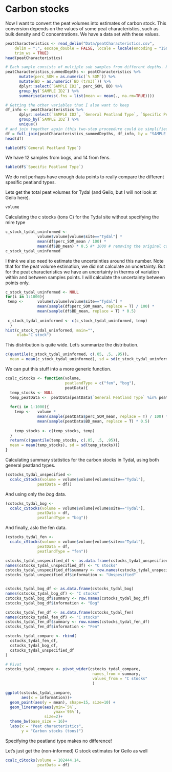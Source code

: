 # Carbon stocks

Now I want to convert the peat volumes into estimates of carbon stock. This conversion depends on the values of some peat characteristics, such as bulk density and C concentrations. We have a data set with these values.

```r
peatCharacteristics <- read_delim("Data/peatCharacteristics.csv", 
    delim = ";", escape_double = FALSE, locale = locale(encoding = "ISO-8859-1"), 
    trim_ws = TRUE)
head(peatCharacteristics)
```

```r
# Each sample consists of multiple sub samples from different depths. Here we will ignore the depth aspect, and simply take te mean from each sample core.
peatCharacteristics_summedDepths <- peatCharacteristics %>% 
      mutate(perc_SOM = as.numeric(`% SOM`)) %>% 
      mutate(BD = as.numeric(`BD (t/m3)`)) %>% 
      dplyr::select(`SAMPLE ID2`, perc_SOM, BD) %>% 
      group_by(`SAMPLE ID2`) %>% 
      summarise(across(.fns = list(mean =~ mean(., na.rm=TRUE))))

# Getting the other variables that I also want to keep
df_info <- peatCharacteristics %>% 
      dplyr::select(`SAMPLE ID2`, `General Peatland Type`, `Specific Peatland Type`) %>% 
      group_by(`SAMPLE ID2`) %>% 
      unique()
# and join together again (this two-stap proceedure could be simplified)
df = full_join(peatCharacteristics_summedDepths, df_info, by = "SAMPLE ID2") %>% drop_na()
head(df)
```

```r
table(df$`General Peatland Type`)
```
We have 12 samples from bogs, and 14 from fens.

```r
table(df$`Specific Peatland Type`)
```
We do not perhaps have enough data points to really compare the different spesific peatland types. 

Lets get the total peat volumes for Tydal (and Geilo, but I will not look at Geilo here).
```r
volume
```

Calculating the c stocks (tons C) for the Tydal site without specifying the mire type
```r
c_stock_tydal_uninformed <- 
              volume$volume[volume$site=="Tydal"] * 
              mean(df$perc_SOM_mean / 100) * 
              mean(df$BD_mean) * 0.5 #* 1000 # removing the original conversion from tons to kg
c_stock_tydal_uninformed
```
I think we also need to estimate the uncertainties around this number. Note that for the peat volume estimation, we did not calculate an uncertainty. But for the peat characteristics we have an uncertainty in therms of variation within and between samples points. I will calculate the uncertainty between points only.
```r
c_stock_tydal_uninformed <- NULL
for(i in 1:1000){
 temp <-      volume$volume[volume$site=="Tydal"] * 
              mean(sample(df$perc_SOM_mean, replace = T) / 100) * 
              mean(sample(df$BD_mean, replace = T) * 0.5)
 
 c_stock_tydal_uninformed <- c(c_stock_tydal_uninformed, temp)
  }
hist(c_stock_tydal_uninformed, main="",
     xlab="C stock")
```

This distribution is quite wide. Let's summarize the distribution.
```r
c(quantile(c_stock_tydal_uninformed, c(.05, .5, .95)),
  mean = mean(c_stock_tydal_uninformed), sd = sd(c_stock_tydal_uninformed))
```

We can put this stuff into a more generic function.
```r
ccalc_cStocks <- function(volume,
                          peatlandType = c("fen", "bog"),
                          peatData){
  temp_stocks <- NULL
  temp_peatData <-  peatData[peatData$`General Peatland Type` %in% peatlandType,]
    
  for(i in 1:1000){
    temp <-   volume * 
              mean(sample(peatData$perc_SOM_mean, replace = T) / 100) * 
              mean(sample(peatData$BD_mean, replace = T) * 0.5)
 
    temp_stocks <- c(temp_stocks, temp)
  }
  return(c(quantile(temp_stocks, c(.05, .5, .95)),
  mean = mean(temp_stocks), sd = sd(temp_stocks)))
}
```


Calculating summary statistics for the carbon stocks in Tydal, using both general peatland types. 
```r
(cstocks_tydal_unspecified <- 
  ccalc_cStocks(volume = volume$volume[volume$site=="Tydal"],
              peatData = df))
```

And using only  the *bog* data.
```r
(cstocks_tydal_bog <- 
  ccalc_cStocks(volume = volume$volume[volume$site=="Tydal"],
              peatData = df,
              peatlandType = "bog"))
```

And finally, aslo the fen data.
```r
(cstocks_tydal_fen <- 
  ccalc_cStocks(volume = volume$volume[volume$site=="Tydal"],
              peatData = df,
              peatlandType = "fen"))
```



```r
cstocks_tydal_unspecified_df <- as.data.frame(cstocks_tydal_unspecified)
names(cstocks_tydal_unspecified_df) <- "C stocks"
cstocks_tydal_unspecified_df$summary <- row.names(cstocks_tydal_unspecified_df)
cstocks_tydal_unspecified_df$information <- "Unspesified"


cstocks_tydal_bog_df <- as.data.frame(cstocks_tydal_bog)
names(cstocks_tydal_bog_df) <- "C stocks"
cstocks_tydal_bog_df$summary <- row.names(cstocks_tydal_bog_df)
cstocks_tydal_bog_df$information <- "Bog"

cstocks_tydal_fen_df <- as.data.frame(cstocks_tydal_fen)
names(cstocks_tydal_fen_df) <- "C stocks"
cstocks_tydal_fen_df$summary <- row.names(cstocks_tydal_fen_df)
cstocks_tydal_fen_df$information <- "Fen"

cstocks_tydal_compare <- rbind(
  cstocks_tydal_fen_df,
  cstocks_tydal_bog_df,
  cstocks_tydal_unspecified_df
)

# Pivot
cstocks_tydal_compare <- pivot_wider(cstocks_tydal_compare,
                                      names_from = summary,
                                      values_from = "C stocks"
                                      )
```

```r
ggplot(cstocks_tydal_compare,
       aes(x = information))+
  geom_point(aes(y = mean), shape=15, size=10) +
  geom_linerange(aes(ymin=`5%`, 
                     ymax=`95%`),
                 size=2)+ 
  theme_bw(base_size = 16)+
  labs(x = "Peat characteristics",
       y = "Carbon stocks (tons)")
```

Specifying the peatland type makes no difference!

Let's just get the (non-informed) C stock estimates for Geilo as well
```r
ccalc_cStocks(volume = 102444.14,
              peatData = df)
```



